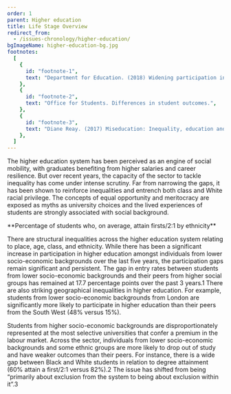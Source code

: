 ```yaml
---
order: 1
parent: Higher education
title: Life Stage Overview
redirect_from:
  - /issues-chronology/higher-education/
bgImageName: higher-education-bg.jpg
footnotes:
  [
    {
      id: "footnote-1",
      text: "Department for Education. (2018) Widening participation in higher education.",
    },
    {
      id: "footnote-2",
      text: "Office for Students. Differences in student outcomes.",
    },
    {
      id: "footnote-3",
      text: "Diane Reay. (2017) Miseducation: Inequality, education and the working classes. Policy Press. P. 118.",
    },
  ]
---
```



The higher education system has been perceived as an engine of social mobility,
with graduates benefiting from higher salaries and career resilience. But over
recent years, the capacity of the sector to tackle inequality has come under
intense scrutiny. Far from narrowing the gaps, it has been shown to reinforce
inequalities and entrench both class and White racial privilege. The concepts of
equal opportunity and meritocracy are exposed as myths as university choices and
the lived experiences of students are strongly associated with social
background. 

<div>
  **Percentage of students who, on average, attain firsts/2:1 by ethnicity**

  <HigherEducationOverviewGraphSVG/>
</div>

There are structural inequalities across the higher education system relating to
place, age, class, and ethnicity. While there has been a significant increase in
participation in higher education amongst individuals from lower socio-economic
backgrounds over the last five years, the participation gaps remain significant
and persistent. The gap in entry rates between students from lower
socio-economic backgrounds and their peers from higher social groups has
remained at 17.7 percentage points over the past 3 years.<FootnoteLink
linkId="footnote-1">1</FootnoteLink> There are also
striking geographical inequalities in higher education. For example, students
from lower socio-economic backgrounds from London are significantly more likely
to participate in higher education than their peers from the South West (48%
versus 15%).

Students from higher socio-economic backgrounds are disproportionately
represented at the most selective universities that confer a premium in the
labour market. Across the sector, individuals from lower socio-economic
backgrounds and some ethnic groups are more likely to drop out of study and have
weaker outcomes than their peers. For instance, there is a wide gap between
Black and White students in relation to degree attainment (60% attain a
first/2:1 versus 82%).<FootnoteLink linkId="footnote-2">2</FootnoteLink> The
issue has shifted from being “primarily about exclusion from the system to being
about exclusion within it”.<FootnoteLink linkId="footnote-3">3</FootnoteLink>
